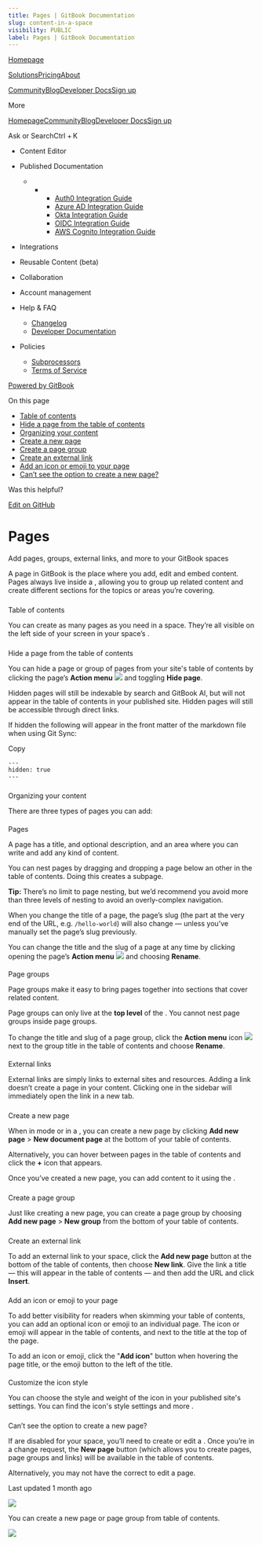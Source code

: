 ```yaml
---
title: Pages | GitBook Documentation
slug: content-in-a-space
visibility: PUBLIC
label: Pages | GitBook Documentation
---
```

[Homepage](https://www.gitbook.com/)

[Solutions](https://www.gitbook.com/solutions/public-docs)[Pricing](https://www.gitbook.com/pricing)[About](https://www.gitbook.com/about)

[Community](https://github.com/GitbookIO/community)[Blog](https://www.gitbook.com/blog)[Developer Docs](https://developer.gitbook.com/)[Sign up](https://gitbook.com/join)

More

[Homepage](https://www.gitbook.com/)[Community](https://github.com/GitbookIO/community)[Blog](https://www.gitbook.com/blog)[Developer Docs](https://developer.gitbook.com/)[Sign up](https://gitbook.com/join)

Ask or SearchCtrl + K

*   Content Editor
    
*   Published Documentation
    
    *   *   *   [Auth0 Integration Guide](https://developer.gitbook.com/visitor-authentication/guides/integrations/how-to-use-auth0-integration-for-visitor-authentication)
            *   [Azure AD Integration Guide](https://developer.gitbook.com/visitor-authentication/guides/integrations/how-to-use-azure-ad-integration-for-visitor-authentication)
            *   [Okta Integration Guide](https://developer.gitbook.com/visitor-authentication/guides/integrations/how-to-use-okta-integration-for-visitor-authentication)
            *   [OIDC Integration Guide](https://developer.gitbook.com/visitor-authentication/guides/integrations/how-to-use-the-oidc-integration-for-visitor-authentication)
            *   [AWS Cognito Integration Guide](https://developer.gitbook.com/visitor-authentication/guides/integrations/how-to-use-the-aws-cognito-integration-for-visitor-authentication)
            
        
    
*   Integrations
    
*   Reusable Content (beta)
    
*   Collaboration
    
*   Account management
    
*   Help & FAQ
    
    *   [Changelog](https://changelog.gitbook.com/)
    *   [Developer Documentation](https://developer.gitbook.com/)
*   Policies
    
    *   [Subprocessors](https://policies.gitbook.com/security/subprocessors)
    *   [Terms of Service](https://policies.gitbook.com/terms)

[Powered by GitBook](https://www.gitbook.com/?utm_source=content&utm_medium=trademark&utm_campaign=NkEGS7hzeqa35sMXQZ4X)

On this page

*   [Table of contents](#table-of-contents)
*   [Hide a page from the table of contents](#hide-a-page-from-the-table-of-contents)
*   [Organizing your content](#organizing-your-content)
*   [Create a new page](#create-a-new-page)
*   [Create a page group](#create-a-page-group)
*   [Create an external link](#external-links-1)
*   [Add an icon or emoji to your page](#add-an-icon-or-emoji-to-your-page)
*   [Can’t see the option to create a new page?](#cant-see-the-option-to-create-a-new-page)

Was this helpful?

[Edit on GitHub](https://github.com/GitbookIO/public-docs/blob/main/content-editor/editor/content-structure/content-in-a-space.md)

Pages
=====

Add pages, groups, external links, and more to your GitBook spaces

A page in GitBook is the place where you add, edit and embed content. Pages always live inside a , allowing you to group up related content and create different sections for the topics or areas you’re covering.

### 

[](#table-of-contents)

Table of contents

You can create as many pages as you need in a space. They’re all visible on the left side of your screen in your space’s .

### 

[](#hide-a-page-from-the-table-of-contents)

Hide a page from the table of contents

You can hide a page or group of pages from your site's table of contents by clicking the page’s **Action menu** ![](https://docs.gitbook.com/~gitbook/image?url=https%3A%2F%2F1050631731-files.gitbook.io%2F%7E%2Ffiles%2Fv0%2Fb%2Fgitbook-x-prod.appspot.com%2Fo%2Fspaces%252FNkEGS7hzeqa35sMXQZ4X%252Fuploads%252FIfd7ka3cralqGUz0Z41B%252FFrame%25201.png%3Falt%3Dmedia%26token%3D2cddf304-8c59-4623-b7c2-78b494275308&width=13&dpr=4&quality=100&sign=4304ab0c&sv=1) and toggling **Hide page**.

Hidden pages will still be indexable by search and GitBook AI, but will not appear in the table of contents in your published site. Hidden pages will still be accessible through direct links.

If hidden the following will appear in the front matter of the markdown file when using Git Sync:

Copy

    ---
    hidden: true
    ---

### 

[](#organizing-your-content)

Organizing your content

There are three types of pages you can add:

#### 

[](#pages)

Pages

A page has a title, and optional description, and an area where you can write and add any kind of content.‌

You can nest pages by dragging and dropping a page below an other in the table of contents. Doing this creates a subpage.

**Tip:** There’s no limit to page nesting, but we’d recommend you avoid more than three levels of nesting to avoid an overly-complex navigation.

When you change the title of a page, the page’s slug (the part at the very end of the URL, e.g. `/hello-world`) will also change — unless you’ve manually set the page’s slug previously.

You can change the title and the slug of a page at any time by clicking opening the page’s **Action menu** ![](https://docs.gitbook.com/~gitbook/image?url=https%3A%2F%2F1050631731-files.gitbook.io%2F%7E%2Ffiles%2Fv0%2Fb%2Fgitbook-x-prod.appspot.com%2Fo%2Fspaces%252FNkEGS7hzeqa35sMXQZ4X%252Fuploads%252FIfd7ka3cralqGUz0Z41B%252FFrame%25201.png%3Falt%3Dmedia%26token%3D2cddf304-8c59-4623-b7c2-78b494275308&width=13&dpr=4&quality=100&sign=4304ab0c&sv=1) and choosing **Rename**.

#### 

[](#page-groups)

Page groups

Page groups make it easy to bring pages together into sections that cover related content.

Page groups can only live at the **top level** of the . You cannot nest page groups inside page groups.

To change the title and slug of a page group, click the **Action menu** icon ![](https://docs.gitbook.com/~gitbook/image?url=https%3A%2F%2F1050631731-files.gitbook.io%2F%7E%2Ffiles%2Fv0%2Fb%2Fgitbook-x-prod.appspot.com%2Fo%2Fspaces%252FNkEGS7hzeqa35sMXQZ4X%252Fuploads%252FIfd7ka3cralqGUz0Z41B%252FFrame%25201.png%3Falt%3Dmedia%26token%3D2cddf304-8c59-4623-b7c2-78b494275308&width=13&dpr=4&quality=100&sign=4304ab0c&sv=1) next to the group title in the table of contents and choose **Rename**.

#### 

[](#external-links)

External links

External links are simply links to external sites and resources. Adding a link doesn’t create a page in your content. Clicking one in the sidebar will immediately open the link in a new tab.

### 

[](#create-a-new-page)

Create a new page

When in mode or in a , you can create a new page by clicking **Add new page** > **New document page** at the bottom of your table of contents.

Alternatively, you can hover between pages in the table of contents and click the **+** icon that appears.

Once you’ve created a new page, you can add content to it using the .

### 

[](#create-a-page-group)

Create a page group

Just like creating a new page, you can create a page group by choosing **Add new page** > **New group** from the bottom of your table of contents.

### 

[](#external-links-1)

Create an external link

To add an external link to your space, click the **Add new page** button at the bottom of the table of contents, then choose **New link**. Give the link a title — this will appear in the table of contents — and then add the URL and click **Insert**.

### 

[](#add-an-icon-or-emoji-to-your-page)

Add an icon or emoji to your page

To add better visibility for readers when skimming your table of contents, you can add an optional icon or emoji to an individual page. The icon or emoji will appear in the table of contents, and next to the title at the top of the page.

To add an icon or emoji, click the "**Add icon**" button when hovering the page title, or the emoji button to the left of the title.

#### 

[](#customize-the-icon-style)

Customize the icon style

You can choose the style and weight of the icon in your published site's settings. You can find the icon's style settings and more .

### 

[](#cant-see-the-option-to-create-a-new-page)

Can’t see the option to create a new page?

If are disabled for your space, you’ll need to create or edit a . Once you’re in a change request, the **New page** button (which allows you to create pages, page groups and links) will be available in the table of contents.

Alternatively, you may not have the correct to edit a page.

Last updated 1 month ago

![](https://docs.gitbook.com/~gitbook/image?url=https%3A%2F%2F1050631731-files.gitbook.io%2F%7E%2Ffiles%2Fv0%2Fb%2Fgitbook-x-prod.appspot.com%2Fo%2Fspaces%252FNkEGS7hzeqa35sMXQZ4X%252Fuploads%252FnGDsdPfUPWuUstZ3aZYZ%252Feditor-new-page.png%3Falt%3Dmedia%26token%3Dc721911f-57a8-4f1f-abe1-b2291c7d67a7&width=768&dpr=4&quality=100&sign=d8b2429f&sv=1)

You can create a new page or page group from table of contents.

![](https://docs.gitbook.com/~gitbook/image?url=https%3A%2F%2F1050631731-files.gitbook.io%2F%7E%2Ffiles%2Fv0%2Fb%2Fgitbook-x-prod.appspot.com%2Fo%2Fspaces%252FNkEGS7hzeqa35sMXQZ4X%252Fuploads%252F1gst9xlOu5a6zm0MXIWF%252FScreenshot%25202024-08-08%2520at%252015.17.50.png%3Falt%3Dmedia%26token%3Da6524fcb-fb54-4f27-83bc-0c597d205c7c&width=768&dpr=4&quality=100&sign=9508f63d&sv=1)
